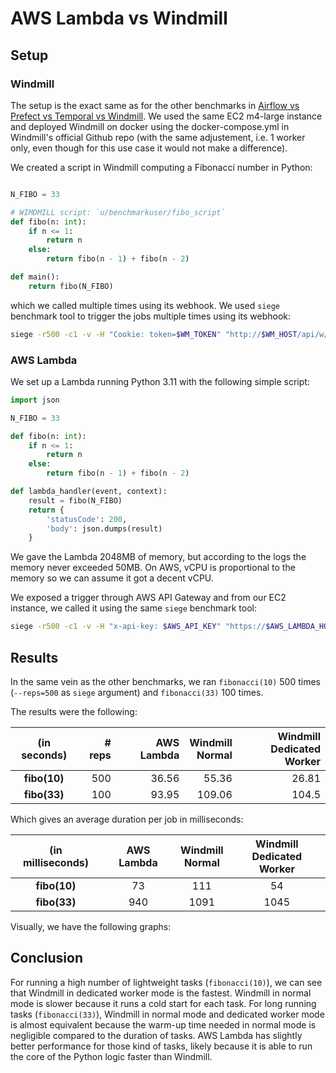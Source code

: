 
# AWS Lambda vs Windmill

## Setup

### Windmill

The setup is the exact same as for the other benchmarks in [Airflow vs Prefect vs Temporal vs Windmill](../competitors/index.mdx). We used the same EC2 m4-large instance and deployed Windmill on docker using the docker-compose.yml in Windmill's official Github repo (with the same adjustement, i.e. 1 worker only, even though for this use case it would not make a difference).

We created a script in Windmill computing a Fibonacci number in Python:
```python

N_FIBO = 33

# WIMDMILL script: `u/benchmarkuser/fibo_script`
def fibo(n: int):
    if n <= 1:
        return n
    else:
        return fibo(n - 1) + fibo(n - 2)

def main():
    return fibo(N_FIBO)
```

which we called multiple times using its webhook. We used `siege` benchmark tool to trigger the jobs multiple times using its webhook:
```bash
siege -r500 -c1 -v -H "Cookie: token=$WM_TOKEN" "http://$WM_HOST/api/w/benchmarks/jobs/run_wait_result/p/u%2Fbenchmarksuser%2Ffibo_script"
```

### AWS Lambda

We set up a Lambda running Python 3.11 with the following simple script:

```python
import json

N_FIBO = 33

def fibo(n: int):
    if n <= 1:
        return n
    else:
        return fibo(n - 1) + fibo(n - 2)

def lambda_handler(event, context):
    result = fibo(N_FIBO)
    return {
        'statusCode': 200,
        'body': json.dumps(result)
    }
```

We gave the Lambda 2048MB of memory, but according to the logs the memory never exceeded 50MB. On AWS, vCPU is proportional to the memory so we can assume it got a decent vCPU.

We exposed a trigger through AWS API Gateway and from our EC2 instance, we called it using the same `siege` benchmark tool:

```bash
siege -r500 -c1 -v -H "x-api-key: $AWS_API_KEY" "https://$AWS_LAMBDA_HOST/default/fibo_lambda"
```

## Results

In the same vein as the other benchmarks, we ran `fibonacci(10)` 500 times (`--reps=500` as `siege` argument) and `fibonacci(33)` 100 times.

The results were the following:

| **(in seconds)** | **# reps** | **AWS Lambda** | **Windmill<br />Normal** | **Windmill<br />Dedicated Worker** |
|:----------------:|-----------:|---------------:|---------------:|----------------:|
| **fibo(10)**     | 500        | 36.56          | 55.36          | 26.81           |
| **fibo(33)**     | 100        | 93.95          | 109.06         | 104.5           |

Which gives an average duration per job in milliseconds:

| **(in milliseconds)** | **AWS Lambda** | **Windmill<br />Normal** | **Windmill<br />Dedicated Worker** |
|:---------------------:|:--------------:|:--------------:|:---------------:|
| **fibo(10)**          | 73             | 111            | 54              |
| **fibo(33)**          | 940            | 1091           | 1045            |

Visually, we have the following graphs:

<div class="grid">
	<TaskDurationBarChart
		title="500 times fibonacci(10) (in seconds)"
		labels={[['AWS Lambda'], ['Windmill', 'Normal'], ['Windmill', 'Dedicated Worker']]}
		rawData={[
			[
				[
          0.000
        ],
				[
          36.56
        ]
			],
			[
				[
          0.000
        ],
				[
          55.36
        ]
			],
			[
				[
          0.000
        ],
				[
          26.81
        ]
			],
		]}
	/>
</div>

<div class="grid">
	<TaskDurationBarChart
		title="100 times fibonacci(33) (in seconds)"
		labels={[['AWS Lambda'], ['Windmill', 'Normal'], ['Windmill', 'Dedicated Worker']]}
		rawData={[
			[
				[
          0.000
        ],
				[
          93.95
        ]
			],
			[
				[
          0.000
        ],
				[
          109.06
        ]
			],
			[
				[
          0.000
        ],
				[
          104.5
        ]
			],
		]}
	/>
</div>

## Conclusion

For running a high number of lightweight tasks (`fibonacci(10)`), we can see that Windmill in dedicated worker mode is the fastest. Windmill in normal mode is slower because it runs a cold start for each task.
For long running tasks (`fibonacci(33)`), Windmill in normal mode and dedicated worker mode is almost equivalent because the warm-up time needed in normal mode is negligible compared to the duration of tasks. AWS Lambda has slightly better performance for those kind of tasks, likely because it is able to run the core of the Python logic faster than Windmill.
